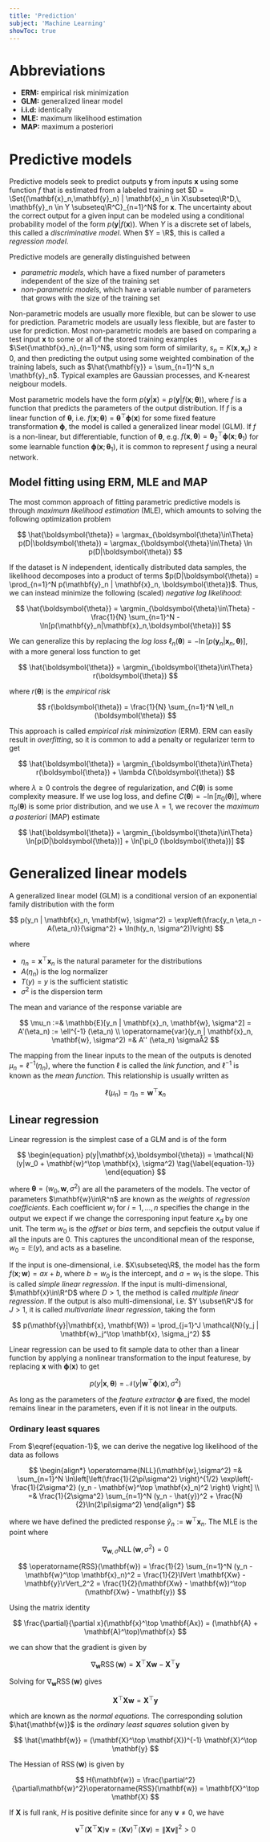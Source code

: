```yaml
---
title: 'Prediction'
subject: 'Machine Learning'
showToc: true
---
```


# Abbreviations
- **ERM:** empirical risk minimization
- **GLM:** generalized linear model
- **i.i.d:** identically
- **MLE:** maximum likelihood estimation
- **MAP:** maximum a posteriori

# Predictive models

Predictive models seek to predict outputs $\mathbf{y}$ from inputs $\mathbf{x}$ using some function $f$ that is estimated from a labeled training set $D = \Set{(\mathbf{x}_n,\mathbf{y}_n) | \mathbf{x}_n \in X\subseteq\R^D,\, \mathbf{y}_n \in Y \subseteq\R^C}_{n=1}^N$ for $\mathbf{x}$. The uncertainty about the correct output for a given input can be modeled using a conditional probability model of the form $p(\mathbf{y}|f(\mathbf{x}))$. When $Y$ is a discrete set of labels, this called a *discriminative model*. When $Y = \R$, this is called a *regression model*.

Predictive models are generally distinguished between 
- *parametric models*, which have a fixed number of parameters independent of the size of the training set
- *non-parametric models*, which have a variable number of parameters that grows with the size of the training set

Non-parametric models are usually more flexible, but can be slower to use for prediction. Parametric models are usually less flexible, but are faster to use for prediction. Most non-parametric models are based on comparing a test input $\mathbf{x}$ to some or all of the stored training examples $\Set{\mathbf{x}_n}_{n=1}^N$, using som form of similarity, $s_n = K(\mathbf{x}, \mathbf{x}_n) \geq 0$, and then predicting the output using some weighted combination of the training labels, such as $\hat{\mathbf{y}} = \sum_{n=1}^N s_n \mathbf{y}_n$. Typical examples are Gaussian processes, and K-nearest neigbour models.

Most parametric models have the form $p(\mathbf{y}|\mathbf{x}) = p(\mathbf{y}|f(\mathbf{x};\boldsymbol{\theta}))$, where $f$ is a function that predicts the parameters of the output distribution. If $f$ is a linear function of $\boldsymbol{\theta}$, i.e. $f(\mathbf{x}; \boldsymbol{\theta}) = \boldsymbol{\theta}^\top \boldsymbol{\phi}(\mathbf{x})$ for some fixed feature transformation $\boldsymbol{\phi}$, the model is called a generalized linear model (GLM). If $f$ is a non-linear, but differentiable, function of $\boldsymbol{\theta}$, e.g. $f(\mathbf{x},\boldsymbol{\theta}) = \boldsymbol{\theta}_2^\top \boldsymbol{\phi}(\mathbf{x};\boldsymbol{\theta}_1)$ for some learnable function $\boldsymbol{\phi}(\mathbf{x};\boldsymbol{\theta}_1)$, it is common to represent $f$ using a neural network.

## Model fitting using ERM, MLE and MAP

The most common approach of fitting parametric predictive models is through *maximum likelihood estimation* (MLE), which amounts to solving the following optimization problem 

$$
  \hat{\boldsymbol{\theta}} = \argmax_{\boldsymbol{\theta}\in\Theta} p(D|\boldsymbol{\theta}) = \argmax_{\boldsymbol{\theta}\in\Theta} \ln p(D|\boldsymbol{\theta})
$$

If the dataset is $N$ independent, identically distributed data samples, the likelihood decomposes into a product of terms $p(D|\boldsymbol{\theta}) = \prod_{n=1}^N p(\mathbf{y}_n | \mathbf{x}_n, \boldsymbol{\theta})$. Thus, we can instead minimize the following (scaled) *negative log likelihood*:

$$
  \hat{\boldsymbol{\theta}} = \argmin_{\boldsymbol{\theta}\in\Theta} -\frac{1}{N} \sum_{n=1}^N -\ln[p(\mathbf{y}_n|\mathbf{x}_n,\boldsymbol{\theta})]
$$

We can generalize this by replacing the *log loss* $\ell_n (\boldsymbol{\theta}) = -\ln[p(\mathbf{y}_n | \mathbf{x}_n,\boldsymbol{\theta})]$, with a more general loss function to get

$$
  \hat{\boldsymbol{\theta}} = \argmin_{\boldsymbol{\theta}\in\Theta} r(\boldsymbol{\theta})
$$

where $r(\boldsymbol{\theta})$ is the *empirical risk*

$$
  r(\boldsymbol{\theta}) = \frac{1}{N} \sum_{n=1}^N \ell_n (\boldsymbol{\theta})
$$

This approach is called *empirical risk minimization* (ERM). ERM can easily result in *overfitting*, so it is common to add a penalty or regularizer term to get

$$
  \hat{\boldsymbol{\theta}} = \argmin_{\boldsymbol{\theta}\in\Theta} r(\boldsymbol{\theta}) + \lambda C(\boldsymbol{\theta})
$$

where $\lambda\geq 0$ controls the degree of regularization, and $C(\boldsymbol{\theta})$ is some complexity measure. If we use log loss, and define $C(\boldsymbol{\theta}) = -\ln[\pi_0 (\boldsymbol{\theta})]$, where $\pi_0 (\boldsymbol{\theta})$ is some prior distribution, and we use $\lambda = 1$, we recover the *maximum a posteriori* (MAP) estimate

$$
  \hat{\boldsymbol{\theta}} = \argmin_{\boldsymbol{\theta}\in\Theta} \ln[p(D|\boldsymbol{\theta})] + \ln[\pi_0 (\boldsymbol{\theta})]
$$

# Generalized linear models

A generalized linear model (GLM) is a conditional version of an exponential family distribution with the form

$$
  p(y_n | \mathbf{x}_n, \mathbf{w}, \sigma^2) = \exp\left(\frac{y_n \eta_n - A(\eta_n)}{\sigma^2} + \ln(h(y_n, \sigma^2))\right)
$$

where 
- $\eta_n = \mathbf{x}^\top \mathbf{x}_n$ is the natural parameter for the distributions
- $A(\eta_n)$ is the log normalizer
- $T(y) = y$ is the sufficient statistic
- $\sigma^2$ is the dispersion term

The mean and variance of the response variable are

$$
  \mu_n :=& \mathbb{E}[y_n | \mathbf{x}_n, \mathbf{w}, \sigma^2] = A'(\eta_n) := \ell^{-1} (\eta_n) \\
  \operatorname{var}(y_n | \mathbf{x}_n, \mathbf{w}, \sigma^2) =& A'' (\eta_n) \sigmaÅ2 
$$

The mapping from the linear inputs to the mean of the outputs is denoted $\mu_n = \ell^{-1} (\eta_n)$, where the function $\ell$ is called the *link function*, and $\ell^{-1}$ is known as the *mean function*. This relationship is usually written as

$$
  \ell(\mu_n) = \eta_n = \mathbf{w}^\top \mathbf{x}_n
$$

## Linear regression

Linear regression is the simplest case of a GLM and is of the form

$$
\begin{equation}
  p(y|\mathbf{x},\boldsymbol{\theta}) = \mathcal{N}(y|w_0 + \mathbf{w}^\top \mathbf{x}, \sigma^2) \tag{\label{equation-1}}
\end{equation}
$$

where $\boldsymbol{\theta} = (w_0, \mathbf{w}, \sigma^2)$ are all the parameters of the models. The vector of parameters $\mathbf{w}\in\R^n$ are known as the *weights* of *regression coefficients*. Each coefficient $w_i$ for $i=1,\dots,n$ specifies the change in the output we expect if we change the corresponing input feature $x_d$ by one unit. The term $w_0$ is the *offset* or *bias* term, and sepcfieis the output value if all the inputs are $0$. This captures the unconditional mean of the response, $w_0 = \mathbb{E}(y)$, and acts as a baseline.

If the input is one-dimensional, i.e. $X\subseteq\R$, the model has the form $f(\mathbf{x};\mathbf{w}) = ax + b$, where $b = w_0$ is the intercept, and $a = w_1$ is the slope. This is called *simple linear regression*. If the input is multi-dimensional, $\mathbf{x}\in\R^D$ where $D > 1$, the method is called *multiple linear regression*. If the output is also multi-dimensional, i.e. $Y \subset\R^J$ for $J > 1$, it is called *multivariate linear regression*, taking the form

$$
  p(\mathbf{y}|\mathbf{x}, \mathbf{W}) = \prod_{j=1}^J \mathcal{N}(y_j | \mathbf{w}_j^\top \mathbf{x}, \sigma_j^2)
$$

Linear regression can be used to fit sample data to other than a linear function by applying a nonlinear transformation to the input featurese, by replacing $\mathbf{x}$ with $\boldsymbol{\phi}(\mathbf{x})$ to get 

$$
  p(y|\mathbf{x},\boldsymbol{\theta}) = \mathcal{N}(y|\mathbf{w}^\top \boldsymbol{\phi}(\mathbf{x}), \sigma^2)
$$

As long as the parameters of the *feature extractor* $\boldsymbol{\phi}$ are fixed, the model remains linear in the parameters, even if it is not linear in the outputs.

### Ordinary least squares

From $\eqref{equation-1}$, we can derive the negative log likelihood of the data as follows

$$
\begin{align*}
  \operatorname{NLL}(\mathbf{w},\sigma^2) =& \sum_{n=1}^N \ln\left[\left(\frac{1}{2\pi\sigma^2} \right)^{1/2} \exp\left(-\frac{1}{2\sigma^2} (y_n - \mathbf{w}^\top \mathbf{x}_n)^2 \right) \right] \\
  =& \frac{1}{2\sigma^2} \sum_{n=1}^N (y_n - \hat{y})^2 + \frac{N}{2}\ln(2\pi\sigma^2)
\end{align*}
$$

where we have defined the predicted response $\hat{y}_n := \mathbf{w}^\top \mathbf{x}_n$. The MLE is the point where

$$
  \nabla_{\mathbf{w},\sigma} \operatorname{NLL}(\mathbf{w},\sigma^2) = 0
$$

$$
  \operatorname{RSS}(\mathbf{w}) = \frac{1}{2} \sum_{n=1}^N (y_n - \mathbf{w}^\top \mathbf{x}_n)^2 = \frac{1}{2}\lVert \mathbf{Xw} - \mathbf{y}\rVert_2^2 = \frac{1}{2}(\mathbf{Xw} - \mathbf{w})^\top (\mathbf{Xw} - \mathbf{y})
$$

Using the matrix identity

$$
  \frac{\partial}{\partial x}(\mathbf{x}^\top \mathbf{Ax}) = (\mathbf{A} + \mathbf{A}^\top)\mathbf{x}
$$

we can show that the gradient is given by

$$
  \nabla_\mathbf{w} \operatorname{RSS}(\mathbf{w}) = \mathbf{X}^\top \mathbf{Xw} - \mathbf{X}^\top \mathbf{y}
$$

Solving for $\nabla_\mathbf{w} \operatorname{RSS}(\mathbf{w})$ gives

$$
  \mathbf{X}^\top \mathbf{Xw} = \mathbf{X}^\top \mathbf{y}
$$

which are known as the *normal equations*. The corresponding solution $\hat{\mathbf{w}}$ is the *ordinary least squares* solution given by

$$
  \hat{\mathbf{w}} = (\mathbf{X}^\top \mathbf{X})^{-1} \mathbf{X}^\top \mathbf{y}
$$

The Hessian of $\operatorname{RSS}(\mathbf{w})$ is given by

$$
  H(\mathbf{w}) = \frac{\partial^2}{\partial\mathbf{w}^2}\operatorname{RSS}(\mathbf{w}) = \mathbf{X}^\top \mathbf{X}
$$

If $\mathbf{X}$ is full rank, $H$ is positive definite since for any $\mathbf{v} \neq 0$, we have

$$
  \mathbf{v}^\top (\mathbf{X}^\top \mathbf{X})\mathbf{v} = (\mathbf{Xv})^\top (\mathbf{Xv}) = \lVert\mathbf{Xv}\rVert^2 > 0
$$
